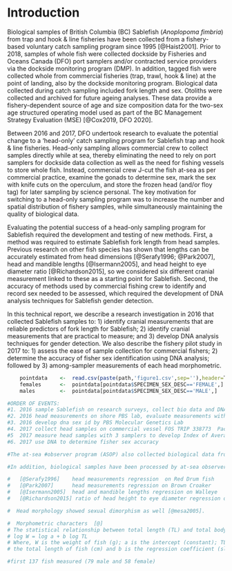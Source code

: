 # Introduction

  Biological samples of British Columbia (BC) Sablefish (*Anoplopoma fimbria*) from trap and hook & line fisheries have been collected from a fishery-based voluntary catch sampling program since 1995 [@Haist2001].  Prior to 2018, samples of whole fish were collected dockside by Fisheries and Oceans Canada (DFO) port samplers and/or contracted service providers via the dockside monitoring program (DMP). In addition, tagged fish were collected whole from commercial fisheries (trap, trawl, hook & line) at the point of landing, also by the dockside monitoring program. Biological data collected during catch sampling included fork length and sex. Otoliths were collected and archived for future ageing analyses.  These data provide a fishery-dependent source of age and size composition data for the two-sex age structured operating model used as part of the BC Management Strategy Evaluation (MSE) [@Cox2019, DFO 2020].

  Between 2016 and 2017, DFO undertook research to evaluate the potential change to a 'head-only' catch sampling program for Sablefish trap and hook & line fisheries.  Head-only sampling allows commercial crew to collect samples directly while at sea, thereby eliminating the need to rely on port samplers for dockside data collection as well as the need for fishing vessels to store whole fish. Instead, commercial crew J-cut the fish at-sea as per commercial practice, examine the gonads to determine sex, mark the sex with knife cuts on the operculum, and store the frozen head (and/or floy tag) for later sampling by science personal. The key motivation for switching to a head-only sampling program was to increase the number and spatial distribution of fishery samples, while simultaneously maintaining the quality of biological data.

  Evaluating the potential success of a head-only sampling program for Sablefish required the development and testing of new methods. First, a method was required to estimate Sablefish fork length from head samples. Previous research on other fish species has shown that lengths can be accurately estimated from head dimensions [@Serafy1996; @Park2007], head and mandible lengths [@Isermann2005], and head height to eye diameter ratio [@Richardson2015], so we considered six different cranial measurement linked to these as a starting point for Sablefish.  Second, the accuracy of methods used by commercial fishing crew to identify and record sex needed to be assessed, which required the development of DNA analysis techniques for Sablefish gender detection.

  In this technical report, we describe a research investigation in 2016 that collected Sablefish samples to: 1) identify cranial measurements that are reliable predictors of fork length for Sablefish; 2) identify cranial measurements that are practical to measure; and 3) develop DNA analysis techniques for gender detection.  We also describe the fishery pilot study in 2017 to: 1) assess the ease of sample collection for commercial fishers; 2) determine the accuracy of fisher sex identification using DNA analysis; followed by 3) among-sampler measurements of each head morphometric.
  
  

```r

    pointdata    <-  read.csv(paste(path,'figure1.csv',sep=''),header=T)  # read from csv
    females      <-  pointdata[pointdata$SPECIMEN_SEX_DESC=='FEMALE',]
    males        <-  pointdata[pointdata$SPECIMEN_SEX_DESC=='MALE',]

```
  

```r

#ORDER OF EVENTS:
#1. 2016 sample Sablefish on research surveys, collect bio data and DNA
#2. 2016 head measurements on shore PBS lab, evaluate measurements with 5 point scale
#3. 2016 develop dna sex id by PBS Molecular Genetics Lab
#4. 2017 collect head samples on commercial vessel FOS TRIP 338773  Pacific Viking
#5  2017 measure head samples with 3 samplers to develop Index of Average Error
#6. 2017 use DNA to determine fisher sex accuracy

#The at-sea #observer program (ASOP) also collected biological data from the partial at-sea observer coverage (10% of sea days) on commercial trips from 2001 # through to 2005 [@IFMP2001], [@IFMP2004]. 

#In addition, biological samples have been processed by at-sea observers from the offshore seamount fishery that began as an experimental fishery in the 80's [@Murie1996] and moved to a limited-entry #fishery in 2001 [@IFMP2001]. Vessels without an observer have been required to retain a sample of 50/60 frozen Sablefish for the department. The service provider Archipelago Marine Research (AMR) has #been responsible for the Sablefish tag recovery program since the early 1990's, including the collection and biological sampling of tagged fish.

#   [@Serafy1996]    head measurements regression  on Red Drum fish
#   [@Park2007]      head measurements regression on Brown Croaker
#   [@Isermann2005]  head and mandible lengths regression on Walleye
#   [@Richardson2015] ratio of head height to eye diameter regression on New Zealand reef fishes

#  Head morphology showed sexual dimorphism as well [@mesa2005].

#  Morphometric characters  [@]
# The statistical relationship between total length (TL) and total body weight (W) of the fish was derived using the formula:
# log W = log a + b log TL  
# Where, W is the weight of fish (g); a is the intercept (constant); TL is
# the total length of fish (cm) and b is the regression coefficient (slope).

#first 137 fish measured (79 male and 58 female) 

```
\clearpage